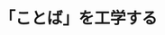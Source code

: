 ﻿---
title: "「ことば」を工学する"
category: "工学"
vol: "84"
interviewee: "奥村・高村"
url: ""
tags: []
pdf: "84-4-okumura-takamatsu.pdf"
facephoto: ""
career: ""
preface: "奥村・高村研究室では、人間が使用する「ことば」をコンピュータ上で処理し、さまざまな応用を試みる自然言語処理という学問分野について研究している。本稿では、テキストに秘められた感情的な側面を汲み取ることができるようなシステム開発についての研究、そして現在（2015年4月当時）大きな注目を浴びているSNSを対象にした研究を主に紹介する。"
---
